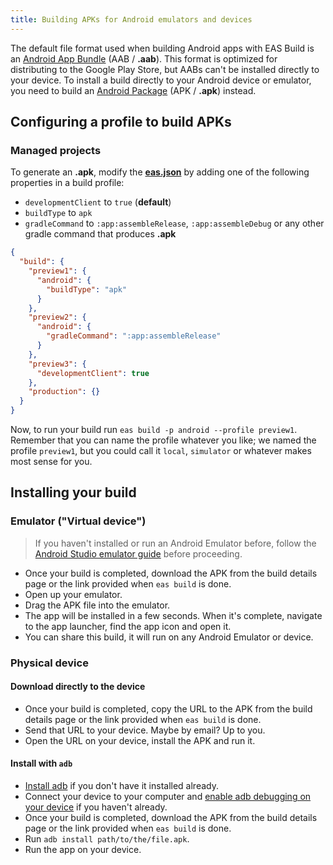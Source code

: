 ```yaml
---
title: Building APKs for Android emulators and devices
---
```


The default file format used when building Android apps with EAS Build is an [Android App Bundle](https://developer.android.com/platform/technology/app-bundle) (AAB / **.aab**). This format is optimized for distributing to the Google Play Store, but AABs can't be installed directly to your device. To install a build directly to your Android device or emulator, you need to build an [Android Package](https://en.wikipedia.org/wiki/Android_application_package) (APK / **.apk**) instead.

## Configuring a profile to build APKs

### Managed projects

To generate an **.apk**, modify the [**eas.json**](/build/eas-json.mdx) by adding one of the following properties in a build profile:

- `developmentClient` to `true` (**default**)
- `buildType` to `apk`
- `gradleCommand` to `:app:assembleRelease`, `:app:assembleDebug` or any other gradle command that produces **.apk**

```json eas.json
{
  "build": {
    "preview1": {
      "android": {
        "buildType": "apk"
      }
    },
    "preview2": {
      "android": {
        "gradleCommand": ":app:assembleRelease"
      }
    },
    "preview3": {
      "developmentClient": true
    },
    "production": {}
  }
}
```

Now, to run your build run `eas build -p android --profile preview1`. Remember that you can name the profile whatever you like; we named the profile `preview1`, but you could call it `local`, `simulator` or whatever makes most sense for you.

## Installing your build

### Emulator ("Virtual device")

> If you haven't installed or run an Android Emulator before, follow the [Android Studio emulator guide](/workflow/android-studio-emulator.mdx) before proceeding.

- Once your build is completed, download the APK from the build details page or the link provided when `eas build` is done.
- Open up your emulator.
- Drag the APK file into the emulator.
- The app will be installed in a few seconds. When it's complete, navigate to the app launcher, find the app icon and open it.
- You can share this build, it will run on any Android Emulator or device.

### Physical device

#### Download directly to the device

- Once your build is completed, copy the URL to the APK from the build details page or the link provided when `eas build` is done.
- Send that URL to your device. Maybe by email? Up to you.
- Open the URL on your device, install the APK and run it.

#### Install with `adb`

- [Install adb](https://developer.android.com/studio/command-line/adb) if you don't have it installed already.
- Connect your device to your computer and [enable adb debugging on your device](https://developer.android.com/studio/command-line/adb#Enabling) if you haven't already.
- Once your build is completed, download the APK from the build details page or the link provided when `eas build` is done.
- Run `adb install path/to/the/file.apk`.
- Run the app on your device.
